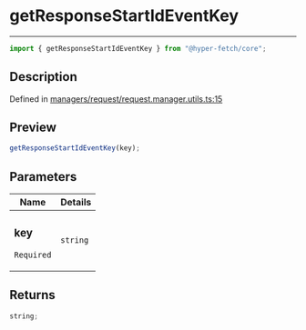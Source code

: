 # getResponseStartIdEventKey

<div class="api-docs__separator" data-reactroot="">

---

</div><div class="api-docs__import" data-reactroot="">

```ts
import { getResponseStartIdEventKey } from "@hyper-fetch/core";
```

</div><div class="api-docs__section">

## Description

</div><div class="api-docs__description"><span class="api-docs__do-not-parse">

</span></div><p class="api-docs__definition">

Defined in
[managers/request/request.manager.utils.ts:15](https://github.com/BetterTyped/hyper-fetch/blob/c44d728f/packages/core/src/managers/request/request.manager.utils.ts#L15)

</p><div class="api-docs__section">

## Preview

</div><div class="api-docs__preview fn">

```ts
getResponseStartIdEventKey(key);
```

</div><div class="api-docs__section">

## Parameters

</div>
<div class="api-docs__parameters">
<table>
<thead><tr><th>Name</th><th>Details</th></tr></thead>
<tbody><tr param-data="key"><td class="api-docs__param-name required">

### key

`Required`

</td><td class="api-docs__param-type">

`string`

</td></tr></tbody></table></div><div class="api-docs__section">

## Returns

</div><div class="api-docs__returns">

```ts
string;
```

</div>

